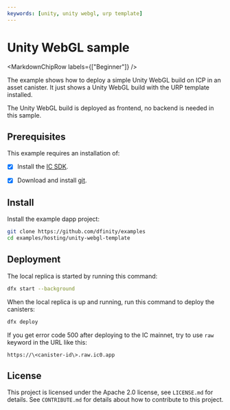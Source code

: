 ```yaml
---
keywords: [unity, unity webgl, urp template]
---
```



# Unity WebGL sample

<MarkdownChipRow labels={["Beginner"]} />

The example shows how to deploy a simple Unity WebGL build on ICP in an asset canister. It just shows a Unity WebGL build with the URP template installed. 

The Unity WebGL build is deployed as frontend, no backend is needed in this sample.

## Prerequisites

This example requires an installation of:

- [x] Install the [IC SDK](https://internetcomputer.org/docs/current/developer-docs/setup/install/).

- [x] Download and install [git](https://git-scm.com/downloads).

## Install
Install the example dapp project:

```bash
git clone https://github.com/dfinity/examples
cd examples/hosting/unity-webgl-template
```

## Deployment
The local replica is started by running this command:

```bash
dfx start --background
```

When the local replica is up and running, run this command to deploy the canisters:

```bash
dfx deploy
```

If you get error code 500 after deploying to the IC mainnet, try to use `raw` keyword in the URL like this: 

```
https://\<canister-id\>.raw.ic0.app
```

## License
This project is licensed under the Apache 2.0 license, see `LICENSE.md` for details. See `CONTRIBUTE.md` for details about how to contribute to this project. 
